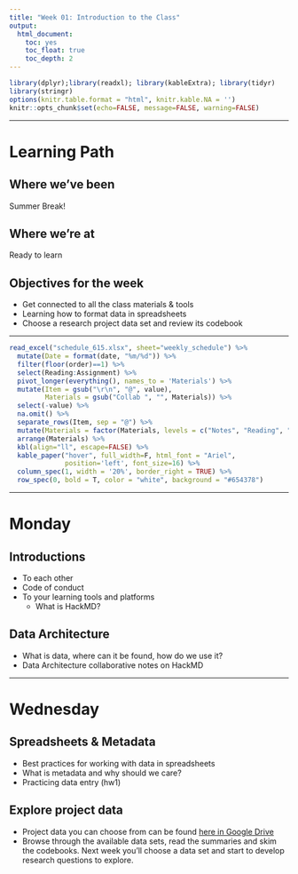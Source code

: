 ```yaml
---
title: "Week 01: Introduction to the Class"
output:   
  html_document: 
    toc: yes
    toc_float: true
    toc_depth: 2
---
```


```r
library(dplyr);library(readxl); library(kableExtra); library(tidyr)
library(stringr)
options(knitr.table.format = "html", knitr.kable.NA = '') 
knitr::opts_chunk$set(echo=FALSE, message=FALSE, warning=FALSE) 
```


----

# Learning Path

## Where we've been
Summer Break! 

## Where we're at
Ready to learn


## Objectives for the week

* Get connected to all the class materials & tools
* Learning how to format data in spreadsheets
* Choose a research project data set and review its codebook

---

```r
read_excel("schedule_615.xlsx", sheet="weekly_schedule") %>% 
  mutate(Date = format(date, "%m/%d")) %>% 
  filter(floor(order)==1) %>%
  select(Reading:Assignment) %>% 
  pivot_longer(everything(), names_to = 'Materials') %>%
  mutate(Item = gsub("\r\n", "@", value), 
         Materials = gsub("Collab ", "", Materials)) %>% 
  select(-value) %>%
  na.omit() %>%
  separate_rows(Item, sep = "@") %>% 
  mutate(Materials = factor(Materials, levels = c("Notes", "Reading", "Video", "Assignment"))) %>% 
  arrange(Materials) %>% 
  kbl(align="ll", escape=FALSE) %>%
  kable_paper("hover", full_width=F, html_font = "Ariel",
              position='left', font_size=16) %>% 
  column_spec(1, width = '20%', border_right = TRUE) %>% 
  row_spec(0, bold = T, color = "white", background = "#654378")
```


----

# Monday

## Introductions

* To each other
* Code of conduct
* To your learning tools and platforms
    - What is HackMD?

## Data Architecture

* What is data, where can it be found, how do we use it? 
* Data Architecture collaborative notes on HackMD

----

# Wednesday 

## Spreadsheets & Metadata

* Best practices for working with data in spreadsheets
* What is metadata and why should we care? 
* Practicing data entry (hw1)

## Explore project data

* Project data you can choose from can be found [here in Google Drive](https://drive.google.com/drive/u/0/folders/1jULudBjRbHdW-uLIvmMbxRBEJJkq9crY)
* Browse through the available data sets, read the summaries and skim the codebooks. Next week you'll choose a data set and start to develop research questions to explore. 

